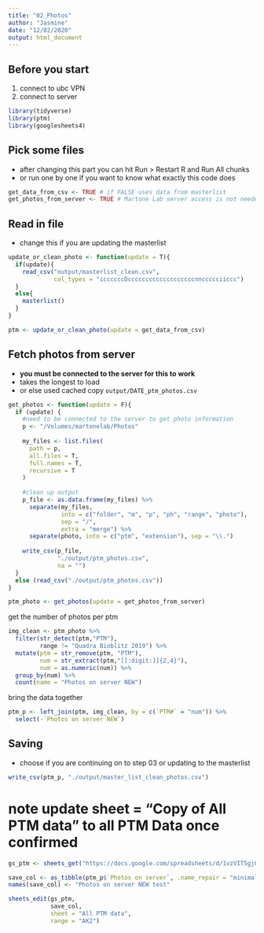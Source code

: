 ```yaml
---
title: "02_Photos"
author: "Jasmine"
date: "12/02/2020"
output: html_document
---
```

## Before you start
1. connect to ubc VPN
2. connect to server

```r
library(tidyverse)
library(ptm)
library(googlesheets4)
```

## Pick some files
- after changing this part you can hit Run > Restart R and Run All chunks
- or run one by one if you want to know what exactly this code does
```r
get_data_from_csv <- TRUE # if FALSE uses data from masterlist
get_photos_from_server <- TRUE # Martone Lab server access is not needed if FALSE
```


## Read in file
- change this if you are updating the masterlist
```r
update_or_clean_photo <- function(update = T){
  if(update){
    read_csv("output/masterlist_clean.csv",
             col_types = "iccccccDcccccccccccccccccccnnccccciiccc")
  }
  else{
    masterlist()
  }
}

ptm <- update_or_clean_photo(update = get_data_from_csv)
```

## Fetch photos from server
- **you must be connected to the server for this to work**
- takes the longest to load
- or else used cached copy `output/DATE_ptm_photos.csv`
```r
get_photos <- function(update = F){
  if (update) {
    #need to be connected to the server to get photo information
    p <- "/Volumes/martonelab/Photos"
    
    my_files <- list.files(
      path = p,
      all.files = T,
      full.names = T,
      recursive = T
    )
    
    #clean up output
    p_file <- as.data.frame(my_files) %>%
      separate(my_files,
               into = c("folder", "m", "p", "ph", "range", "photo"),
               sep = "/",
               extra = "merge") %>%
      separate(photo, into = c("ptm", "extension"), sep = "\\.")
    
    write_csv(p_file, 
              "./output/ptm_photos.csv", 
              na = "")
  }
  else (read_csv("./output/ptm_photos.csv"))
}

ptm_photo <- get_photos(update = get_photos_from_server)
```


get the number of photos per ptm
```r
img_clean <- ptm_photo %>% 
  filter(str_detect(ptm,"PTM"),
         range != "Quadra Bioblitz 2019") %>% 
  mutate(ptm = str_remove(ptm, "PTM"),
         num = str_extract(ptm,"[[:digit:]]{2,4}"),
         num = as.numeric(num)) %>% 
  group_by(num) %>% 
  count(name = "Photos on server NEW")
```


bring the data together
```r
ptm_p <- left_join(ptm, img_clean, by = c(`PTM#` = "num")) %>% 
  select(-`Photos on server NEW`)
```


## Saving
- choose if you are continuing on to step 03 or updating to the masterlist
```r
write_csv(ptm_p, "./output/master_list_clean_photos.csv")
```

# note update sheet = "Copy of All PTM data" to all PTM Data once confirmed
```r
gs_ptm <- sheets_get("https://docs.google.com/spreadsheets/d/1vzVIT5gjQ0yCGwbAyqB4f8pltOkLfWz27TIFTxnm9hk/edit#gid=0")

save_col <- as_tibble(ptm_p$`Photos on server`, .name_repair = "minimal")
names(save_col) <- "Photos on server NEW test"

sheets_edit(gs_ptm,
            save_col, 
            sheet = "All PTM data",
            range = "AK2")
```
